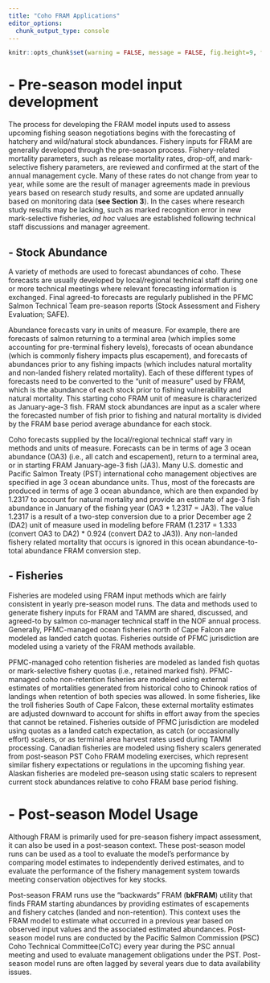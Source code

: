 ```yaml
---
title: "Coho FRAM Applications"
editor_options: 
  chunk_output_type: console
---
```


```r
knitr::opts_chunk$set(warning = FALSE, message = FALSE, fig.height=9, fig.width=9)
```

# - Pre-season model input development

The process for developing the <span title = "FRAM: Fishery Regulation Assessment Model">FRAM</span> model inputs used to assess upcoming fishing season negotiations begins with the forecasting of hatchery and wild/natural stock abundances.  Fishery inputs for <span title = "FRAM: Fishery Regulation Assessment Model">FRAM</span> are generally developed through the pre-season process.  Fishery-related mortality parameters, such as release mortality rates, drop-off, and mark-selective fishery parameters, are reviewed and confirmed at the start of the annual management cycle.  Many of these rates do not change from year to year, while some are the result of manager agreements made in previous years based on research study results, and some are updated annually based on monitoring data (**see Section 3**).  In the cases where research study results may be lacking, such as marked recognition error in new mark-selective fisheries, *ad hoc* values are established following technical staff discussions and manager agreement.   

## - Stock Abundance

A variety of methods are used to forecast abundances of coho. These forecasts are usually developed by local/regional technical staff during one or more technical meetings where relevant forecasting information is exchanged.  Final agreed-to forecasts are regularly published in the <span title = "PFMC: Pacific Fishery Management Council">PFMC</span> Salmon Technical Team pre-season reports (Stock Assessment and Fishery Evaluation; SAFE).

Abundance forecasts vary in units of measure.  For example, there are forecasts of salmon returning to a terminal area (which implies some accounting for pre-terminal fishery levels), forecasts of ocean abundance (which is commonly fishery impacts plus escapement), and forecasts of abundances prior to any fishing impacts (which includes natural mortality and non-landed fishery related mortality). Each of these different types of forecasts need to be converted to the “unit of measure” used by <span title = "FRAM: Fishery Regulation Assessment Model">FRAM</span>, which is the abundance of each stock prior to fishing vulnerability and natural mortality.  This starting coho <span title = "FRAM: Fishery Regulation Assessment Model">FRAM</span> unit of measure is characterized as January-age-3 fish. <span title = "FRAM: Fishery Regulation Assessment Model">FRAM</span> stock abundances are input as a scaler where the forecasted number of fish prior to fishing and natural mortality is divided by the <span title = "FRAM: Fishery Regulation Assessment Model">FRAM</span> base period average abundance for each stock.  
 
Coho forecasts supplied by the local/regional technical staff vary in methods and units of measure.  Forecasts can be in terms of age 3 ocean abundance (OA3) (i.e., all catch and escapement), return to a terminal area, or in starting <span title = "FRAM: Fishery Regulation Assessment Model">FRAM</span> January-age-3 fish (JA3).  Many U.S. domestic and Pacific Salmon Treaty (PST) international coho management objectives are specified in age 3 ocean abundance units.  Thus, most of the forecasts are produced in terms of age 3 ocean abundance, which are then expanded by 1.2317 to account for natural mortality and provide an estimate of age-3 fish abundance in January of the fishing year (<span title = "OA3: Ocean age 3 abundance">OA3</span> * 1.2317 = <span title = "JA3: January age 3 abundance">JA3</span>).  The value 1.2317 is a result of a two-step conversion due to a prior December age 2 (DA2) unit of measure used in modeling before <span title = "FRAM: Fishery Regulation Assessment Model">FRAM</span> (1.2317 = 1.333 (convert <span title = "OA3: Ocean age 3 abundance">OA3</span> to <span title = "DA2: December age 2 abundance">DA2</span>) * 0.924 (convert <span title = "DA2: December age 2 abundance">DA2</span> to <span title = "JA3: January age 3 abundance">JA3</span>)).  Any non-landed fishery related mortality that occurs is ignored in this ocean abundance-to-total abundance <span title = "FRAM: Fishery Regulation Assessment Model">FRAM</span> conversion step.  

## - Fisheries

Fisheries are modeled using <span title = "FRAM: Fishery Regulation Assessment Model">FRAM</span> input methods which are fairly consistent in yearly pre-season model runs.  The data and methods used to generate fishery inputs for <span title = "FRAM: Fishery Regulation Assessment Model">FRAM</span> and <span title = "TAMM: Terminal Area Management Module">TAMM</span> are shared, discussed, and agreed-to by salmon co-manager technical staff in the <span title = "NOF: North of Falcon">NOF</span> annual process.  Generally, <span title = "PFMC: Pacific Fishery Management Council">PFMC</span>-managed ocean fisheries north of Cape Falcon are modeled as landed catch quotas.  Fisheries outside of <span title = "PFMC: Pacific Fishery Management Council">PFMC</span> jurisdiction are modeled using a variety of the <span title = "FRAM: Fishery Regulation Assessment Model">FRAM</span> methods available.  

<span title = "PFMC: Pacific Fishery Management Council">PFMC</span>-managed coho retention fisheries are modeled as landed fish quotas or mark-selective fishery quotas (i.e., retained marked fish).  <span title = "PFMC: Pacific Fishery Management Council">PFMC</span>-managed coho non-retention fisheries are modeled using external estimates of mortalities generated from historical coho to Chinook ratios of landings when retention of both species was allowed.  In some fisheries, like the troll fisheries South of Cape Falcon, these external mortality estimates are adjusted downward to account for shifts in effort away from the species that cannot be retained.  Fisheries outside of <span title = "PFMC: Pacific Fishery Management Council">PFMC</span> jurisdiction are modeled using quotas as a landed catch expectation, as catch (or occasionally effort) scalers, or as terminal area harvest rates used during <span title = "TAMM: Terminal Area Management Module">TAMM</span> processing.  Canadian fisheries are modeled using fishery scalers generated from post-season <span title = "PST: Pacific Salmon Treaty">PST</span> Coho <span title = "FRAM: Fishery Regulation Assessment Model">FRAM</span> modeling exercises, which represent similar fishery expectations or regulations in the upcoming fishing year.  Alaskan fisheries are modeled pre-season using static scalers to represent current stock abundances relative to coho <span title = "FRAM: Fishery Regulation Assessment Model">FRAM</span> base period fishing. 

# - Post-season Model Usage

Although <span title = "FRAM: Fishery Regulation Assessment Model">FRAM</span> is primarily used for pre-season fishery impact assessment, it can also be used in a post-season context.  These post-season model runs can be used as a tool to evaluate the model's performance by comparing model estimates to independently derived estimates, and to evaluate the performance of the fishery management system towards meeting conservation objectives for key stocks.

Post-season <span title = "FRAM: Fishery Regulation Assessment Model">FRAM</span> runs use the “backwards” <span title = "FRAM: Fishery Regulation Assessment Model">FRAM</span> (**bkFRAM**) utility that finds <span title = "FRAM: Fishery Regulation Assessment Model">FRAM</span> starting abundances by providing estimates of escapements and fishery catches (landed and non-retention).  This context uses the <span title = "FRAM: Fishery Regulation Assessment Model">FRAM</span> model to estimate what occurred in a previous year based on observed input values and the associated estimated abundances. Post-season model runs are conducted by the Pacific Salmon Commission (PSC) Coho Technical Committee(CoTC) every year during the <span title = "PSC: Pacific Salmon Commission">PSC</span> annual meeting and used to evaluate management obligations under the <span title = "PST: Pacific Salmon Treaty">PST</span>.  Post-season model runs are often lagged by several years due to data availability issues.    

